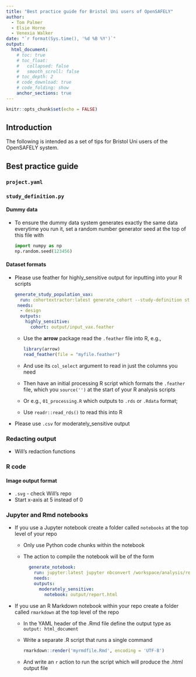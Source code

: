 ```yaml
---
title: "Best practice guide for Bristol Uni users of OpenSAFELY"
author:
  - Tom Palmer
  - Elsie Horne
  - Venexia Walker
date: "`r format(Sys.time(), '%d %B %Y')`"
output:
  html_document:
    # toc: true
    # toc_float:
    #   collapsed: false
    #   smooth_scroll: false
    # toc_depth: 2
    # code_download: true
    # code_folding: show
    anchor_sections: true
---
```


```r
knitr::opts_chunk$set(echo = FALSE)
```

## Introduction 

The following is intended as a set of tips for Bristol Uni users of the OpenSAFELY system.

## Best practice guide{.tabset .tabset-pills .tabset-fade} 

### `project.yaml`

### `study_definition.py`

#### Dummy data
- To ensure the dummy data system generates exactly the same data everytime you run it, set a random number generator seed at the top of this file with

    ``` python
    import numpy as np
    np.random.seed(123456)
    ```

#### Dataset formats
- Please use feather for highly_sensitive output for inputting into your R scripts  

    ``` yaml
    generate_study_population_vax:
      run: cohortextractor:latest generate_cohort --study-definition study_definition_vax --output-format feather
     needs: 
      - design
      outputs:
        highly_sensitive:
          cohort: output/input_vax.feather
    ```  
  - Use the **arrow** package read the `.feather` file into R, e.g.,  
  
    ``` r
    library(arrow)
    read_feather(file = "myfile.feather")
    ```  
  - And use its `col_select` argument to read in just the columns you need   
  - Then have an initial processing R script which formats the `.feather` file, which you `source('')` at the start of your R analysis scripts  
  - Or e.g., `01_processing.R` which outputs to `.rds` or `.Rdata` format; 
  - Use `readr::read_rds()` to read this into R
  
<!--
  - Alternatively, use the **vroom** package, the `vroom::vroom()` function has the `col_sel` argument
-->

  - Please use `.csv` for moderately_sensitive output

### Redacting output

- Will's redaction functions

### R code

#### Image output format

- `.svg` - check Will's repo
- Start x-axis at 5 instead of 0

### Jupyter and Rmd notebooks

- If you use a Jupyter notebook create a folder called `notebooks` at the top level of your repo
  - Only use Python code chunks within the notebook
  - The action to compile the notebook will be of the form

    ``` yaml
      generate_notebook:
        run: jupyter:latest jupyter nbconvert /workspace/analysis/report.ipynb --execute --to html --template basic --output-dir=/workspace/output --ExecutePreprocessor.timeout=86400 --no-input
        needs:
        outputs:
          moderately_sensitive:
            notebook: output/report.html
    ```

- If you use an R Markdown notebook within your repo create a folder called `rmarkdown` at the top level of the repo
  - In the YAML header of the .Rmd file define the output type as `output: html_document`
  - Write a separate .R script that runs a single command 
  
    ``` r
    rmarkdown::render('myrmdfile.Rmd', encoding = 'UTF-8') 
    ```  
  - And write an `r` action to run the script which will produce the .html output file
